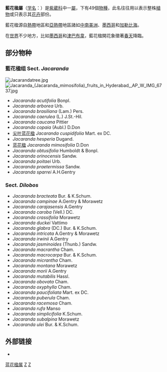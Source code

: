 {{Refimprove|time=2016-04-14T05:04:50+00:00}}
{{redirect2|花楹|[[電腦遊戲|電腦遊戲]]《[[仙劍奇俠傳三|仙劍奇俠傳三]]》中一位名為花楹的遊戲作品[[角色|角色]]|花楹 (仙劍奇俠傳)}}
{{Distinguish|紅花楹}}
{{Automatic taxobox
| taxon = Jacaranda
| authority = [[安東尼·勞倫·德·朱西厄|Juss.]]
| image =Jacaranda_cuspidifolia_flower.jpg
| image_caption = ''[[Jacaranda_mimosifolia|Jacaranda mimosifolia]]''
| subdivision_ranks = [[物種|物種]]
| subdivision = 参见內文
}}

'''藍花楹屬'''（[[学名|学名]]：''{{lang|la|Jacaranda}}''）是[[紫葳科|紫葳科]]中一[[屬_(生物)|屬]]，下有49個[[物種|物種]]，此名往往用以表示整株[[植物|植物]]或只表示其[[花卉|花卉]]部份。

藍花楹源自[[熱帶|熱帶]]地區和[[亞熱帶|亞熱帶]]地區諸如[[中美洲|中]][[南美洲|南]][[美洲|美洲]]、[[墨西哥|墨西哥]]和[[加勒比海|加勒比海]]。

在[[世界|世界]]不少地方，比如[[墨西哥|墨西哥]]和[[津巴布韋|津巴布韋]]，藍花楹開花象徵著[[春天|春天]]降臨。

== 部分物种 ==
=== 藍花楹组 Sect. ''Jacaranda'' ===
[[File:Jacarandatree.jpg|thumb]]
[[File:Jacaranda_(Jacaranda_mimosifolia)_fruits_in_Hyderabad,_AP_W_IMG_6737.jpg|thumb]]
*''Jacaranda acutifolia'' Bonpl.
*''Jacaranda arborea'' Urb.
*''Jacaranda brasiliana'' (Lam.) Pers.
*''Jacaranda caerulea'' (L.) J.St.-Hil.
*''Jacaranda caucana'' Pittier
*''Jacaranda copaia'' (Aubl.) D.Don
*[[尖叶蓝花楹|尖叶蓝花楹]] ''Jacaranda cuspidifolia'' Mart. ex DC.
*''Jacaranda hesperia'' Dugand.
*[[蓝花楹|蓝花楹]] ''Jacaranda mimosifolia'' D.Don
*''Jacaranda obtusifolia'' Humboldt & Bonpl.
*''Jacaranda orinocensis'' Sandw.
*''Jacaranda poitaei'' Urb.
*''Jacaranda praetermissa'' Sandw.
*''Jacaranda sparrei'' A.H.Gentry 

=== Sect. ''Dilobos'' ===
*''Jacaranda bracteata'' Bur. & K.Schum.
*''Jacaranda campinae'' A.Gentry & Morawetz
*''Jacaranda carajasensis'' A.Gentry
*''Jacaranda caroba'' (Vell.) DC.
*''Jacaranda crassifolia'' Morawetz
*''Jacaranda duckei'' Vattimo
*''Jacaranda glabra'' (DC.) Bur. & K.Schum.
*''Jacaranda intricata'' A.Gentry & Morawetz
*''Jacaranda irwinii'' A.Gentry
*''Jacaranda jasminoides'' (Thunb.) Sandw.
*''Jacaranda macrantha'' Cham.
*''Jacaranda macrocarpa'' Bur. & K.Schum.
*''Jacaranda micrantha'' Cham.
*''Jacaranda montana'' Morawetz
*''Jacaranda morii'' A.Gentry
*''Jacaranda mutabilis'' Hassl.
*''Jacaranda obovata'' Cham.
*''Jacaranda oxyphylla'' Cham.
*''Jacaranda paucifoliata'' Mart. ex DC.
*''Jacaranda puberula'' Cham.
*''Jacaranda racemosa'' Cham.
*''Jacaranda rufa'' Manso
*''Jacaranda simplicifolia'' K.Schum.
*''Jacaranda subalpina'' Morawetz
*''Jacaranda ulei'' Bur. & K.Schum.

== 外部链接 ==
{{Commonscat|Jacaranda}}
*{{zh-hans}}{{CVH|Jacaranda}}

{{Taxonbar}}
[[Category:蓝花楹属|]]
[[Category:花|Z]]
[[Category:紫葳科|Z]]